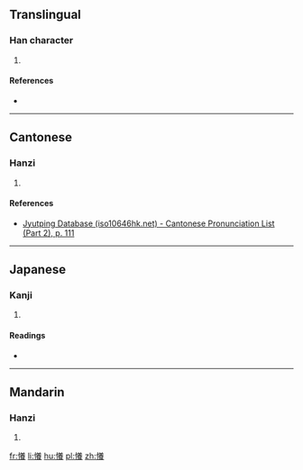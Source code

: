 ==Translingual==

===Han character===
{{Han char|rn=61|rad=心|as=15|sn=18|four=9803<sub>2</sub>|canj=心廿人女 (PTOV)|ids=⿰[[忄]][[養]]}}

# {{defn|Han|sort=心15}}

====References====
* {{Han ref|kx=0407.170|dkj=11400|hdz=42367.170|uh=61E9|ud=25065|bh=EFD0|bd=61392}}

----

==Cantonese==

===Hanzi===
{{yue-hanzi|jyut=[[joeng5]]|y=yeung5}}

# {{defn|lang=yue|sort=心15}}

====References====
*[http://www.iso10646hk.net/jp/document/download.jsp Jyutping Database (iso10646hk.net) - Cantonese Pronunciation List (Part 2), p. 111]

----

==Japanese==

===Kanji===
{{ja-kanji|grade=|rs=心15}}

# {{defn|lang=ja|sort=心15}}

====Readings====
* {{ja-readings|on=[[よう]] (yō)|kun=[[ねがう]] (negau)}}

----

==Mandarin==

===Hanzi===
{{cmn-hanzi|pin=[[yǎng]] ([[yang3]])|wg=yang<sup>3</sup>}}

# {{defn|lang=cmn|sort=心15}}

[[fr:懩]]
[[li:懩]]
[[hu:懩]]
[[pl:懩]]
[[zh:懩]]